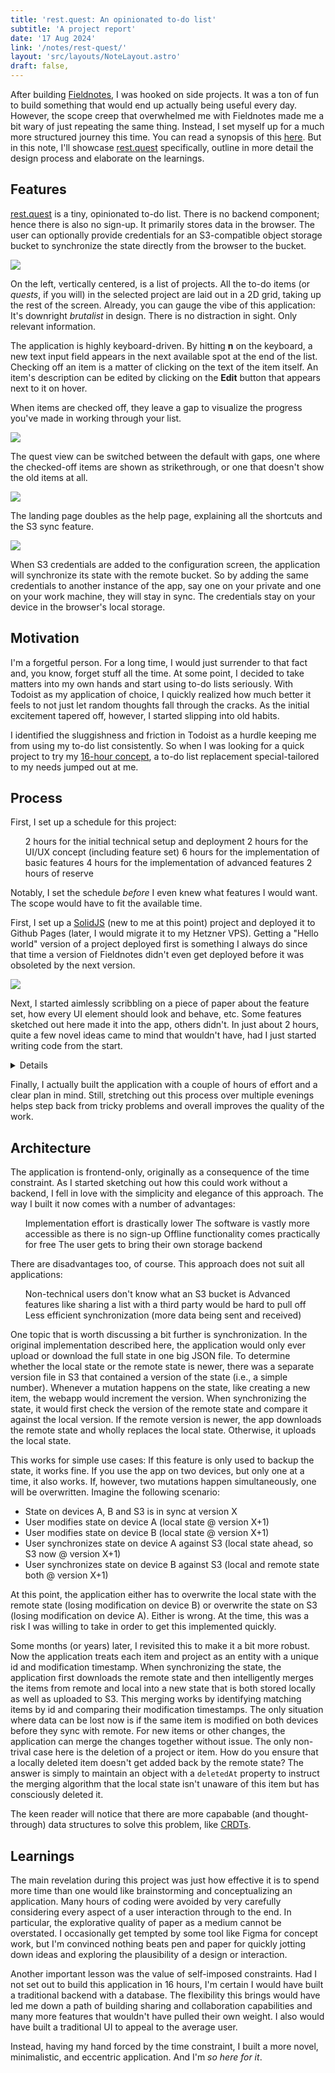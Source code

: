 ```yaml
---
title: 'rest.quest: An opinionated to-do list'
subtitle: 'A project report'
date: '17 Aug 2024'
link: '/notes/rest-quest/'
layout: 'src/layouts/NoteLayout.astro'
draft: false,
---
```




After building [Fieldnotes](/notes/fieldnotes), I was hooked on side projects. It
was a ton of fun to build something that would end up actually being useful every day.
However, the scope creep that overwhelmed me with Fieldnotes made me a bit wary of just
repeating the same thing. Instead, I set myself up for a much more structured journey this
time. You can read a synopsis of this [here](/notes/16-hour-projects). But in this
note, I'll showcase [rest.quest](https://rest.quest) specifically, outline in more detail the design
process and elaborate on the learnings.

## Features

[rest.quest](https://rest.quest) is a tiny, opinionated to-do list. There is no backend
component; hence there is also no sign-up. It primarily stores data in the browser. The user can
optionally provide credentials for an S3-compatible object storage bucket to synchronize the state
directly from the browser to the bucket.

<Img src={app1} />

On the left, vertically centered, is a list of projects. All the to-do items (or
_quests_, if you will) in the selected project are laid out in a 2D grid, taking up the
rest of the screen. Already, you can gauge the vibe of this application: It's downright
_brutalist_ in design. There is no distraction in sight. Only relevant information.

The application is highly keyboard-driven. By hitting **n** on the keyboard, a new text input
field appears in the next available spot at the end of the list. Checking off an item is a matter
of clicking on the text of the item itself. An item's description can be edited by clicking on the
**Edit** button that appears next to it on hover.

When items are checked off, they leave a gap to visualize the progress you've made in working
through your list.

<Img src={app4} />

The quest view can be switched between the default with gaps, one where the checked-off items are
shown as strikethrough, or one that doesn't show the old items at all.

<Img src={app2} />

The landing page doubles as the help page, explaining all the shortcuts and the S3 sync feature.

<Img src={app3} />

When S3 credentials are added to the configuration screen, the application will synchronize its
state with the remote bucket. So by adding the same credentials to another instance of the app,
say one on your private and one on your work machine, they will stay in sync. The credentials stay
on your device in the browser's local storage.

## Motivation

I'm a forgetful person. For a long time, I would just surrender to that fact and, you know, forget
stuff all the time. At some point, I decided to take matters into my own hands and start using
to-do lists seriously. With Todoist as my application of choice, I quickly realized how much
better it feels to not just let random thoughts fall through the cracks. As the initial excitement
tapered off, however, I started slipping into old habits.

I identified the sluggishness and friction in Todoist as a hurdle keeping me from using my to-do
list consistently. So when I was looking for a quick project to try my
[16-hour concept](/notes/16-hour-projects), a to-do list replacement special-tailored
to my needs jumped out at me.

## Process

First, I set up a schedule for this project:

<ul class="pb-4">
	<LiD>2 hours for the initial technical setup and deployment</LiD>
	<LiD>2 hours for the UI/UX concept (including feature set)</LiD>
	<LiD>6 hours for the implementation of basic features</LiD>
	<LiD>4 hours for the implementation of advanced features</LiD>
	<LiD>2 hours of reserve</LiD>
</ul>

Notably, I set the schedule _before_ I even knew what features I would want. The scope
would have to fit the available time.

First, I set up a [SolidJS](https://www.solidjs.com/) (new to me at this point) project
and deployed it to Github Pages (later, I would migrate it to my Hetzner VPS). Getting a "Hello
world" version of a project deployed first is something I always do since that time a version of
Fieldnotes didn't even get deployed before it was obsoleted by the next version.

<div class="md:w-1/2 w-full mx-auto">
	<Img src={ux3} />
</div>

Next, I started aimlessly scribbling on a piece of paper about the feature set, how every UI
element should look and behave, etc. Some features sketched out here made it into the app, others
didn't. In just about 2 hours, quite a few novel ideas came to mind that wouldn't have, had I just
started writing code from the start.

<Details title="Full UX concept">
	<div class="md:w-1/2 w-full mx-auto">
		<Img src={ux1} />
		<Img src={ux2} />
		<Img src={ux3} />
		<Img src={ux4} />
		<Img src={ux5} />
		<Img src={ux6} />
		<Img src={ux7} />
		<Img src={ux8} />
	</div>
</Details>

Finally, I actually built the application with a couple of hours of effort and a clear plan in
mind. Still, stretching out this process over multiple evenings helps step back from tricky
problems and overall improves the quality of the work.

## Architecture

The application is frontend-only, originally as a consequence of the time constraint. As I started
sketching out how this could work without a backend, I fell in love with the simplicity and
elegance of this approach. The way I built it now comes with a number of advantages:

<ul class="pb-4">
	<LiD>Implementation effort is drastically lower</LiD>
	<LiD>The software is vastly more accessible as there is no sign-up</LiD>
	<LiD>Offline functionality comes practically for free</LiD>
	<LiD>The user gets to bring their own storage backend</LiD>
</ul>

There are disadvantages too, of course. This approach does not suit all applications:

<ul class="pb-4">
	<LiD>Non-technical users don't know what an S3 bucket is</LiD>
	<LiD>Advanced features like sharing a list with a third party would be hard to pull off</LiD>
	<LiD>Less efficient synchronization (more data being sent and received)</LiD>
</ul>

One topic that is worth discussing a bit further is synchronization. In the original
implementation described here, the application would only ever upload or download the full state
in one big JSON file. To determine whether the local state or the remote state is newer, there was
a separate version file in S3 that contained a version of the state (i.e., a simple number).
Whenever a mutation happens on the state, like creating a new item, the webapp would increment the
version. When synchronizing the state, it would first check the version of the remote state and
compare it against the local version. If the remote version is newer, the app downloads the remote
state and wholly replaces the local state. Otherwise, it uploads the local state.

This works for simple use cases: If this feature is only used to backup the state, it works fine.
If you use the app on two devices, but only one at a time, it also works. If, however, two
mutations happen simultaneously, one will be overwritten. Imagine the following scenario:

<ul class="pb-4">
	<Li>State on devices A, B and S3 is in sync at version X</Li>
	<Li>User modifies state on device A (local state @ version X+1)</Li>
	<Li>User modifies state on device B (local state @ version X+1)</Li>
	<Li>
		User synchronizes state on device A against S3 (local state ahead, so S3 now @ version X+1)
	</Li>
	<Li>
		User synchronizes state on device B against S3 (local and remote state both @ version X+1)
	</Li>
</ul>

At this point, the application either has to overwrite the local state with the remote state
(losing modification on device B) or overwrite the state on S3 (losing modification on device A).
Either is wrong. At the time, this was a risk I was willing to take in order to get this
implemented quickly.

Some months (or years) later, I revisited this to make it a bit more robust. Now the application
treats each item and project as an entity with a unique id and modification timestamp. When
synchronizing the state, the application first downloads the remote state and then intelligently
merges the items from remote and local into a new state that is both stored locally as well as
uploaded to S3. This merging works by identifying matching items by id and comparing their
modification timestamps. The only situation where data can be lost now is if the same item is
modified on both devices before they sync with remote. For new items or other changes, the
application can merge the changes together without issue. The only non-trival case here is the
deletion of a project or item. How do you ensure that a locally deleted item doesn't get added
back by the remote state? The answer is simply to maintain an object with a `deletedAt`
property to instruct the merging algorithm that the local state isn't unaware of this item but has
consciously deleted it.

The keen reader will notice that there are more capabable (and thought-through) data structures to
solve this problem, like [CRDTs](https://en.wikipedia.org/wiki/Conflict-free_replicated_data_type).

## Learnings

The main revelation during this project was just how effective it is to spend more time than one
would like brainstorming and conceptualizing an application. Many hours of coding were avoided by
very carefully considering every aspect of a user interaction through to the end. In particular,
the explorative quality of paper as a medium cannot be overstated. I occasionally get tempted by
some tool like Figma for concept work, but I'm convinced nothing beats pen and paper for quickly
jotting down ideas and exploring the plausibility of a design or interaction.

Another important lesson was the value of self-imposed constraints. Had I not set out to build
this application in 16 hours, I'm certain I would have built a traditional backend with a
database. The flexibility this brings would have led me down a path of building sharing and
collaboration capabilities and many more features that wouldn't have pulled their own weight. I
also would have built a traditional UI to appeal to the average user.

Instead, having my hand forced by the time constraint, I built a more novel, minimalistic, and
eccentric application. And I'm _so here for it_.
